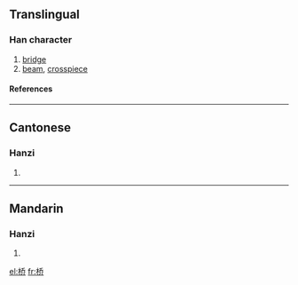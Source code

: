 {{see|橋}}

==Translingual==
===Han character===
{{Han char|rn=75|rad=木|as=06|sn=10|four=|canj=木竹大中 (DHKL)}}
# [[bridge]]
# [[beam]], [[crosspiece]]
====References====
{{Han ref|kx=0526.211|hdz=21200.040|uh=6865|ud=26725}}

----
==Cantonese==
===Hanzi===
{{yue-hanzi|jyut=|y=kiu4}}
# {{defn|Cantonese}}

----
==Mandarin==
===Hanzi===
{{cmn-hanzi|tra=橋|pin=[[qiáo]] (qiao2)|wg=ch'iao<sup>2</sup>}}
# {{defn|Mandarin}}




[[el:桥]]
[[fr:桥]]